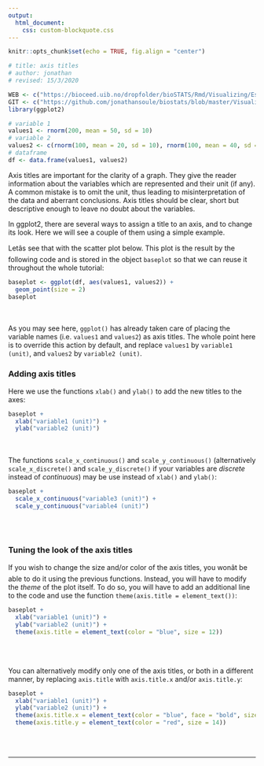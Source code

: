 ```yaml
---
output:
  html_document:
    css: custom-blockquote.css
--- 
```


```r
knitr::opts_chunk$set(echo = TRUE, fig.align = "center")

# title: axis titles
# author: jonathan
# revised: 15/3/2020

WEB <- c("https://bioceed.uib.no/dropfolder/bioSTATS/Rmd/Visualizing/Essential/axis-title.html")
GIT <- c("https://github.com/jonathansoule/biostats/blob/master/Visualizing/Essential/axis-title.Rmd")
library(ggplot2)

# variable 1
values1 <- rnorm(200, mean = 50, sd = 10)
# variable 2
values2 <- c(rnorm(100, mean = 20, sd = 10), rnorm(100, mean = 40, sd = 10))
# dataframe
df <- data.frame(values1, values2)
```
Axis titles are important for the clarity of a graph. They give the reader information about the variables which are represented and their unit (if any). A common mistake is to omit the unit, thus leading to misinterpretation of the data and aberrant conclusions. Axis titles should be clear, short but descriptive enough to leave no doubt about the variables.

In ggplot2, there are several ways to assign a title to an axis, and to change its look. Here we will see a couple of them using a simple example.

Letâs see that with the scatter plot below. This plot is the result by the following code and is stored in the object `baseplot` so that we can reuse it throughout the whole tutorial:

```r
baseplot <- ggplot(df, aes(values1, values2)) +
  geom_point(size = 2)
baseplot
```
<br/><br/>
As you may see here, `ggplot()` has already taken care of placing the variable names (i.e. `values1` and `values2`) as axis titles. The whole point here is to override this action by default, and replace `values1` by `variable1 (unit)`, and `values2` by `variable2 (unit)`.


### Adding axis titles

Here we use the functions `xlab()` and `ylab()` to add the new titles to the axes:

```r
baseplot +
  xlab("variable1 (unit)") +
  ylab("variable2 (unit)")
```
<br/><br/>
The functions `scale_x_continuous()` and `scale_y_continuous()` (alternatively `scale_x_discrete()` and `scale_y_discrete()` if your variables are *discrete* instead of *continuous*) may be use instead of `xlab()` and `ylab()`:

```r
baseplot +
  scale_x_continuous("variable3 (unit)") +
  scale_y_continuous("variable4 (unit)")
```
<br/><br/>

### Tuning the look of the axis titles

If you wish to change the size and/or color of the axis titles, you wonât be able to do it using the previous functions. Instead, you will have to modify the *theme* of the plot itself. To do so, you will have to add an additional line to the code and use the function `theme(axis.title = element_text())`:

```r
baseplot +
  xlab("variable1 (unit)") +
  ylab("variable2 (unit)") +
  theme(axis.title = element_text(color = "blue", size = 12))
```
<br/><br/>

You can alternatively modify only one of the axis titles, or both in a different manner, by replacing `axis.title` with `axis.title.x` and/or `axis.title.y`:

```r
baseplot +
  xlab("variable1 (unit)") +
  ylab("variable2 (unit)") +
  theme(axis.title.x = element_text(color = "blue", face = "bold", size = 12)) +
  theme(axis.title.y = element_text(color = "red", size = 14))
```

<br/><br/>


***
<!-- UNCOMMENT TO ACTIVATE
Get the Rmarkdown file corresponding to this page on [GitHub](`r GIT`){target="_blank"}.
-->
